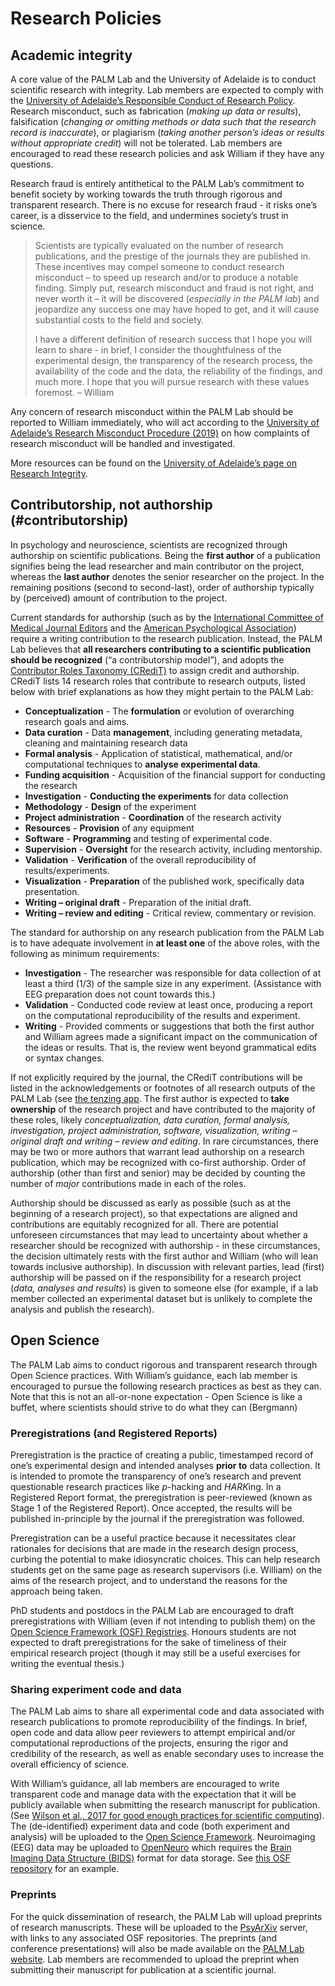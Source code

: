 # Research Policies

## Academic integrity

A core value of the PALM Lab and the University of Adelaide is to conduct scientific research with integrity. Lab members are expected to comply with the [University of Adelaide's Responsible Conduct of Research Policy](https://www.adelaide.edu.au/policies/96/). Research misconduct, such as fabrication (*making up data or results*), falsification (*changing or omitting methods or data such that the research record is inaccurate*), or plagiarism (*taking another person's ideas or results without appropriate credit*) will not be tolerated. Lab members are encouraged to read these research policies and ask William if they have any questions. 

Research fraud is entirely antithetical to the PALM Lab's commitment to benefit society by working towards the truth through rigorous and transparent research. There is no excuse for research fraud - it risks one's career, is a disservice to the field, and undermines society's trust in science. 

> Scientists are typically evaluated on the number of research publications, and the prestige of the journals they are published in. These incentives may compel someone to conduct research misconduct -- to speed up research and/or to produce a notable finding. Simply put, research misconduct and fraud is not right, and never worth it -- it will be discovered (*especially in the PALM lab*) and jeopardize any success one may have hoped to get, and it will cause substantial costs to the field and society.
> 
> I have a different definition of research success that I hope you will learn to share - in brief, I consider the thoughtfulness of the experimental design, the transparency of the research process, the availability of the code and the data, the reliability of the findings, and much more. I hope that you will pursue research with these values foremost. -- William

Any concern of research misconduct within the PALM Lab should be reported to William immediately, who will act according to the [University of Adelaide's Research Misconduct Procedure (2019)](https://www.adelaide.edu.au/policies/96/?dsn=policy.document;field=data;id=7885;m=view) on how complaints of research misconduct will be handled and investigated.

More resources can be found on the [University of Adelaide's page on Research Integrity](https://www.adelaide.edu.au/staff/research/ethics-compliance-integrity/research-integrity).

## Contributorship, not authorship (#contributorship)

In psychology and neuroscience, scientists are recognized through authorship on scientific publications. Being the **first author** of a publication signifies being the lead researcher and main contributor on the project, whereas the **last author** denotes the senior researcher on the project. In the remaining positions (second to second-last), order of authorship typically by (perceived) amount of contribution to the project.

Current standards for authorship (such as by the [International Committee of Medical Journal Editors](https://www.icmje.org/recommendations/browse/roles-and-responsibilities/defining-the-role-of-authors-and-contributors.html) and the [American Psychological Association](https://www.apa.org/research/responsible/publication)) require a writing contribution to the research publication. Instead, the PALM Lab believes that **all researchers contributing to a scientific publication should be recognized** ("a contributorship model"), and adopts the [Contributor Roles Taxonomy (CRediT)](https://credit.niso.org/) to assign credit and authorship. CRediT lists 14 research roles that contribute to research outputs, listed below with brief explanations as how they might pertain to the PALM Lab:

* **Conceptualization** - The **formulation** or evolution of overarching research goals and aims.
* **Data curation** - Data **management**, including generating metadata, cleaning and maintaining research data
* **Formal analysis** - Application of statistical, mathematical, and/or computational techniques to **analyse experimental data**.
* **Funding acquisition** - Acquisition of the financial support for conducting the research
* **Investigation** - **Conducting the experiments** for data collection
* **Methodology** - **Design** of the experiment
* **Project administration** - **Coordination** of the research activity
* **Resources** - **Provision** of any equipment
* **Software** - **Programming** and testing of experimental code.
* **Supervision** - **Oversight** for the research activity, including mentorship.
* **Validation** - **Verification** of the overall reproducibility of results/experiments.
* **Visualization** - **Preparation** of the published work, specifically data presentation. 
* **Writing -- original draft** - Preparation of the initial draft.
* **Writing -- review and editing** - Critical review, commentary or revision.

The standard for authorship on any research publication from the PALM Lab is to have adequate involvement in **at least one** of the above roles, with the following as minimum requirements:

* **Investigation** - The researcher was responsible for data collection of at least a third (1/3) of the sample size in any experiment. (Assistance with EEG preparation does not count towards this.)
* **Validation** - Conducted code review at least once, producing a report on the computational reproducibility of the results and experiment.
* **Writing** - Provided comments or suggestions that both the first author and William agrees made a significant impact on the communication of the ideas or results. That is, the review went beyond grammatical edits or syntax changes.

If not explicitly required by the journal, the CRediT contributions will be listed in the acknowledgements or footnotes of all research outputs of the PALM Lab (see [the tenzing app](#tenzing). The first author is expected to **take ownership** of the research project and have contributed to the majority of these roles, likely *conceptualization, data curation, formal analysis, investigation, project administration, software, visualization, writing -- original draft and writing -- review and editing*. In rare circumstances, there may be two or more authors that warrant lead authorship on a research publication, which may be recognized with co-first authorship. Order of authorship (other than first and senior) may be decided by counting the number of *major* contributions made in each of the roles.

Authorship should be discussed as early as possible (such as at the beginning of a research project), so that expectations are aligned and contributions are equitably recognized for all. There are potential unforeseen circumstances that may lead to uncertainty about whether a researcher should be recognized with authorship - in these circumstances, the decision ultimately rests with the first author and William (who will lean towards inclusive authorship). In discussion with relevant parties, lead (first) authorship will be passed on if the responsibility for a research project (*data, analyses and results*) is given to someone else (for example, if a lab member collected an experimental dataset but is unlikely to complete the analysis and publish the research).

## Open Science

The PALM Lab aims to conduct rigorous and transparent research through Open Science practices. With William's guidance, each lab member is encouraged to pursue the following research practices as best as they can. Note that this is not an all-or-none expectation - Open Science is like a buffet, where scientists should strive to do what they can (Bergmann)

### Preregistrations (and Registered Reports)

Preregistration is the practice of creating a public, timestamped record of one's experimental design and intended analyses **prior to** data collection. It is intended to promote the transparency of one's research and prevent questionable research practices like *p*-hacking and *HARK*ing. In a Registered Report format, the preregistration is peer-reviewed (known as Stage 1 of the Registered Report). Once accepted, the results will be published in-principle by the journal if the preregistration was followed.

Preregistration can be a useful practice because it necessitates clear rationales for decisions that are made in the research design process, curbing the potential to make idiosyncratic choices. This can help research students get on the same page as research supervisors (i.e. William) on the aims of the research project, and to understand the reasons for the approach being taken.

PhD students and postdocs in the PALM Lab are encouraged to draft preregistrations with William (even if not intending to publish them) on the [Open Science Framework (OSF) Registries](https://osf.io/registries/osf/new). Honours students are not expected to draft preregistrations for the sake of timeliness of their empirical research project (though it may still be a useful exercises for writing the eventual thesis.)

### Sharing experiment code and data

The PALM Lab aims to share all experimental code and data associated with research publications to promote reproducibility of the findings. In brief, open code and data allow peer reviewers to attempt empirical and/or computational reproductions of the projects, ensuring the rigor and credibility of the research, as well as enable secondary uses to increase the overall efficiency of science.

With William's guidance, all lab members are encouraged to write transparent code and manage data with the expectation that it will be publicly available when submitting the research manuscript for publication. (See [Wilson et al., 2017 for good enough practices for scientific computing](https://journals.plos.org/ploscompbiol/article?id=10.1371/journal.pcbi.1005510)). The (de-identified) experiment data and code (both experiment and analysis) will be uploaded to the [Open Science Framework](https://osf.io). Neuroimaging (EEG) data may be uploaded to [OpenNeuro](https://openneuro.org/) which requires the [Brain Imaging Data Structure (BIDS)](https://bids.neuroimaging.io/) format for data storage. See [this OSF repository](https://osf.io/wjr7u/) for an example.

### Preprints

For the quick dissemination of research, the PALM Lab will upload preprints of research manuscripts. These will be uploaded to the [PsyArXiv](https://psyarxiv.com) server, with links to any associated OSF repositories. The preprints (and conference presentations) will also be made available on the [PALM Lab website](https://palm-lab.github.io). Lab members are recommended to upload the preprint when submitting their manuscript for publication at a scientific journal.

